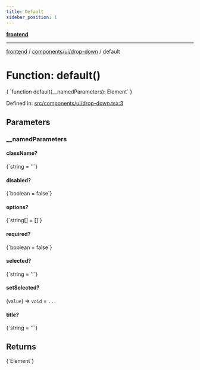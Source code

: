 ```yaml
---
title: Default
sidebar_position: 1
---
```



[**frontend**](../../../..)

***

[frontend](../../../..) / [components/ui/drop-down](..) / default

# Function: default()

<CodeBlock language="ts">
{ `function default(__namedParameters): Element` }
</CodeBlock>

Defined in: [src/components/ui/drop-down.tsx:3](https://github.com/svsticky/CommitteeClash/blob/42e3ab31b18c9cdd65955be0ecd3ca0a2cb493b5/frontend/src/components/ui/drop-down.tsx#L3)

## Parameters

### \_\_namedParameters

#### className?
<CodeBlock language="ts">
{`string = ''`}
</CodeBlock>

#### disabled?
<CodeBlock language="ts">
{`boolean = false`}
</CodeBlock>

#### options?
<CodeBlock language="ts">
{`string[] = []`}
</CodeBlock>

#### required?
<CodeBlock language="ts">
{`boolean = false`}
</CodeBlock>

#### selected?
<CodeBlock language="ts">
{`string = ''`}
</CodeBlock>

#### setSelected?

(`value`) => `void` = `...`

#### title?
<CodeBlock language="ts">
{`string = ''`}
</CodeBlock>

## Returns
<CodeBlock language="ts">
{`Element`}
</CodeBlock>
